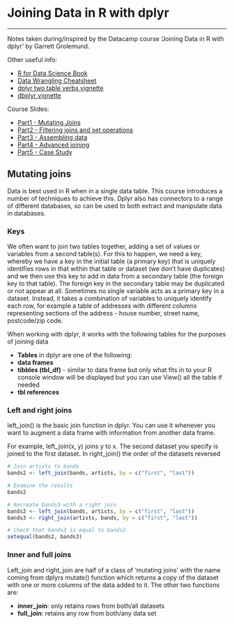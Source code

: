 # Joining Data in R with dplyr
***
Notes taken during/inspired by the Datacamp course 'Joining Data in R with dplyr' by Garrett Grolemund.

Other useful info:

* [R for Data Science Book](http://r4ds.had.co.nz/)
* [Data Wrangling Cheatsheet](https://www.rstudio.com/wp-content/uploads/2015/02/data-wrangling-cheatsheet.pdf)
* [dplyr two table verbs vignette](https://cran.r-project.org/web/packages/dplyr/vignettes/two-table.html)
* [dbplyr vignette](https://cran.r-project.org/web/packages/dbplyr/vignettes/dbplyr.html)

Course Slides:

* [Part1 - Mutating Joins](https://s3.amazonaws.com/assets.datacamp.com/production/course_1074/slides/ch1-pdf.pdf)
* [Part2 - Filtering joins and set operations](https://s3.amazonaws.com/assets.datacamp.com/production/course_1074/slides/ch2-pdf.pdf)
* [Part3 - Assembling data](https://s3.amazonaws.com/assets.datacamp.com/production/course_1074/slides/ch3-pdf.pdf)
* [Part4 - Advanced joining](https://s3.amazonaws.com/assets.datacamp.com/production/course_1074/slides/ch4-pdf.pdf)
* [Part5 - Case Study](https://s3.amazonaws.com/assets.datacamp.com/production/course_1074/slides/ch5-pdf.pdf)

## Mutating joins

Data is best used in R when in a single data table.  This course introduces a number of techniques to achieve this.  Dplyr also has connectors to a range of different databases, so can be used to both extract and manipulate data in databases.

### Keys

We often want to join two tables together, adding a set of values or variables from a second table(s).  For this to happen, we need a key, whereby we have a key in the initial table (a primary key) that is uniquely identifies rows in that within that table or dataset (we don't have duplicates) and we then use this key to add in data from a secondary table (the foreign key to that table).  The foreign key in the secondary table may be duplicated or not appear at all.  Sometimes no single variable acts as a primary key in a dataset. Instead, it takes a combination of variables to uniquely identify each row, for example a table of addresses with different columns representing sections of the address - house number, street name, postcode/zip code.

When working with dplyr, it works with the following tables for the purposes of joining data

* **Tables** in dplyr are one of the following:
* **data frames**
* **tibbles (tbl_df)** - similar to data frame but only what fits in to your R console window will be displayed but you can use View() all the table if needed 
* **tbl references**

### Left and right joins

left_join() is the basic join function in dplyr. You can use it whenever you want to augment a data frame with information from another data frame.

For example, left_join(x, y) joins y to x. The second dataset you specify is joined to the first dataset. In right_join() the order of the datasets reversed

```r
# Join artists to bands
bands2 <- left_join(bands, artists, by = c("first", "last"))

# Examine the results
bands2

# Recreate bands3 with a right join
bands2 <- left_join(bands, artists, by = c("first", "last"))
bands3 <- right_join(artists, bands, by = c("first", "last"))

# Check that bands3 is equal to bands2
setequal(bands2, bands3)
```

### Inner and full joins

Left_join and right_join are half of a class of 'mutating joins' with the name coming from dplyrs mutate() function which returns a copy of the dataset with one or more columns of the data added to it.  The other two functions are:

* **inner_join**: only retains rows from both/all datasets
* **full_join**: retains any row from both/any data set